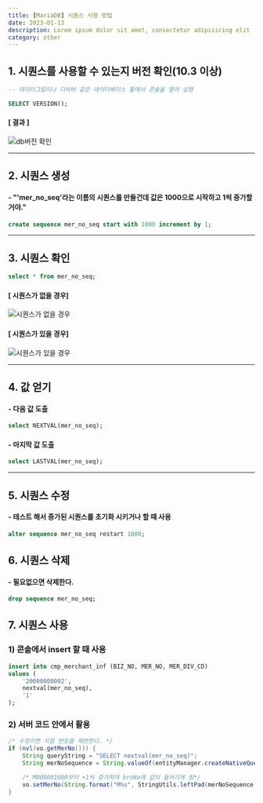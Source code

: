 ```yaml
---
title: [MariaDB] 시퀀스 사용 방법
date: 2023-01-13
description: Lorem ipsum dolor sit amet, consectetur adipisicing elit
category: other
---
```


## 1. 시퀀스를 사용할 수 있는지 버전 확인(10.3 이상)
```sql
-- 데이터그립이나 디비버 같은 데이터베이스 툴에서 콘솔을 열어 실행

SELECT VERSION();
```
#### [ 결과 ]
![db버전 확인](https://user-images.githubusercontent.com/57585701/212277278-293711a7-9733-4f63-b3f5-40b86d3a0b18.png)

---

## 2. 시퀀스 생성
#### - "'mer_no_seq'라는 이름의 시퀀스를 만들건데 값은 1000으로 시작하고 1씩 증가할거야."

```sql
create sequence mer_no_seq start with 1000 increment by 1;
```

---

## 3. 시퀀스 확인
```sql
select * from mer_no_seq;
```

#### [ 시퀀스가 없을 경우]
![시퀀스가 없을 경우](https://user-images.githubusercontent.com/57585701/212280323-c6da2159-8136-4356-b49d-f6d047f7392b.png)
#### [ 시퀀스가 있을 경우]
![시퀀스가 있을 경우](https://user-images.githubusercontent.com/57585701/212280435-9803fe77-190f-4e59-9141-258c2d358776.png)


---

## 4. 값 얻기
#### - 다음 값 도출
```sql
select NEXTVAL(mer_no_seq);
```

#### - 마지막 값 도출
```sql
select LASTVAL(mer_no_seq);
```

---

## 5. 시퀀스 수정
#### - 테스트 해서 증가된 시퀀스를 초기화 시키거나 할 때 사용
```sql
alter sequence mer_no_seq restart 1000;
```

## 6. 시퀀스 삭제
#### - 필요없으면 삭제한다.
```sql
drop sequence mer_no_seq;
```

## 7. 시퀀스 사용
### 1) 콘솔에서 insert 할 때 사용
```sql
insert into cmp_merchant_inf (BIZ_NO, MER_NO, MER_DIV_CD)
values (
    '20000000002',
    nextval(mer_no_seq),
    '1'
);
```

### 2) 서버 코드 안에서 활용
```java
/* 수정이면 지점 번호를 채번한다. */
if (nvl(vo.getMerNo())) {
    String queryString = "SELECT nextval(mer_no_seq)";
    String merNoSequence = String.valueOf(entityManager.createNativeQuery(queryString).getSingleResult());

    /* M000001000부터 +1씩 증가하여 brnNo에 값이 들어가게 됨*/
    vo.setMerNo(String.format("M%s", StringUtils.leftPad(merNoSequence, 9, "0")));
}
```
